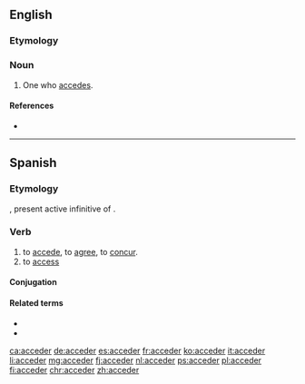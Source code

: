 {{also|accéder}}
==English==

===Etymology===
{{suffix|accede|er|id2=agent noun|lang=en}}

===Noun===
{{en-noun}}

# One who [[accede]]s.

====References====
* {{R:Webster 1913}}

----

==Spanish==

===Etymology===
{{bor|es|la|accēdere}}, present active infinitive of {{m|la|accēdō}}.

===Verb===
{{es-verb|acced|er}}

# to [[accede]], to [[agree]], to [[concur]].
# to [[access]]

====Conjugation====
{{es-conj-er|acced}}

====Related terms====
* {{l|es|accesible}}
* {{l|es|accesión}}

[[ca:acceder]]
[[de:acceder]]
[[es:acceder]]
[[fr:acceder]]
[[ko:acceder]]
[[it:acceder]]
[[li:acceder]]
[[mg:acceder]]
[[fj:acceder]]
[[nl:acceder]]
[[ps:acceder]]
[[pl:acceder]]
[[fi:acceder]]
[[chr:acceder]]
[[zh:acceder]]
